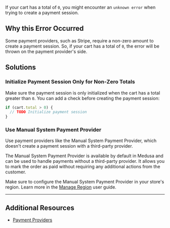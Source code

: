 If your cart has a total of `0`, you might encounter an `unknown error` when trying to create a payment session.

## Why this Error Occurred

Some payment providers, such as Stripe, require a non-zero amount to create a payment session. So, if your cart has a total of `0`, the error will be thrown on the payment provider's side.

## Solutions

### Initialize Payment Session Only for Non-Zero Totals

Make sure the payment session is only initialized when the cart has a total greater than `0`. You can add a check before creating the payment session:

```ts
if (cart.total > 0) {
  // TODO Initialize payment session
}
```

### Use Manual System Payment Provider

Use payment providers like the Manual System Payment Provider, which doesn't create a payment session with a third-party provider.

The Manual System Payment Provider is available by default in Medusa and can be used to handle payments without a third-party provider. It allows you to mark the order as paid without requiring any additional actions from the customer.

Make sure to configure the Manual System Payment Provider in your store's region. Learn more in the [Manage Region](!user-guide!/settings/regions#edit-region-details) user guide.

---

## Additional Resources

- [Payment Providers](../../../commerce-modules/payment/payment-provider/page.mdx)